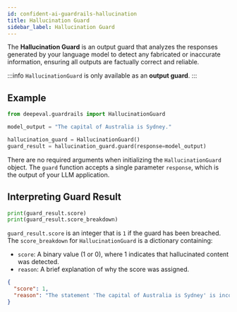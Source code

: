 ```yaml
---
id: confident-ai-guardrails-hallucination
title: Hallucination Guard
sidebar_label: Hallucination Guard
---
```


The **Hallucination Guard** is an output guard that analyzes the responses generated by your language model to detect any fabricated or inaccurate information, ensuring all outputs are factually correct and reliable.

:::info
`HallucinationGuard` is only available as an **output guard**.
:::

## Example

```python
from deepeval.guardrails import HallucinationGuard

model_output = "The capital of Australia is Sydney."

hallucination_guard = HallucinationGuard()
guard_result = hallucination_guard.guard(response=model_output)
```

There are no required arguments when initializing the `HallucinationGuard` object. The `guard` function accepts a single parameter `response`, which is the output of your LLM application.

## Interpreting Guard Result

```python
print(guard_result.score)
print(guard_result.score_breakdown)
```

`guard_result.score` is an integer that is `1` if the guard has been breached. The `score_breakdown` for `HallucinationGuard` is a dictionary containing:

- `score`: A binary value (1 or 0), where 1 indicates that hallucinated content was detected.
- `reason`: A brief explanation of why the score was assigned.

```json
{
  "score": 1,
  "reason": "The statement 'The capital of Australia is Sydney' is incorrect; the capital is Canberra."
}
```
